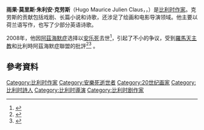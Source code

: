 {{Infobox writer <!-- for more information see [[:Template:Infobox_writer/doc|:Template:Infobox writer/doc]] -->
| name = Hugo Claus
|image = Hugo Claus.jpg
| pseudonym = Dorothea van Male、Jan Hyoens、Thea Streiner
| birth_name = Hugo Maurice Julien Claus
| birth_date = {{Birth date|1929|4|5|df=y}}
| birth_place = [[比利时|比利时]][[布鲁日|布鲁日]]
| death_date = {{death date and age|2008|3|19|1929|4|5|df=y}}
| death_place = [[比利时|比利时]][[安特卫普|安特卫普]]
| occupation = 剧作家、小说家、诗人、电影导演
| notableworks = 《[[比利时的哀愁|比利时的哀愁]]》
| spouse = Elly Overzier
}}
'''雨果·莫里斯·朱利安·克劳斯'''（Hugo Maurice Julien Claus，{{IPA-nl|ˈɦyˑɣoˑ klɒˑu̯s|-|}}，{{bd|1929年|4月5日|2008年|3月19日|catIdx=Claus,Hugo}}）是[[比利时|比利时]][[作家|作家]]。克劳斯的贡献包括戏剧、长篇小说和诗歌，还涉足了绘画和电影导演领域。他主要以荷兰语写作，也写了少部分英语诗歌。

2008年，他因[[阿茲海默症|阿茲海默症]]选择以[[安乐死|安乐死]]去世<ref>{{cite web|url=http://www.standaard.be/cnt/dmf19032008_071|title=Hugo Claus overleden|last=svh|website=De Standaard}}</ref>，引起了不小的争议，受到[[羅馬天主教|羅馬天主教]]和比利時阿茲海默症聯盟的批評<ref>{{cite web|url=http://www.alzheimerliga.be/|title=Welkom – Alzheimer Liga vzw|website=www.alzheimerliga.be}}</ref><ref>{{cite web|url=http://www.standaard.be/cnt/7q1pp3tn|title=Kardinaal Danneels: 'de dood omzeilen is geen heldendaad'|website=De Standaard}}</ref> 。

==參考資料==
{{reflist}}

{{Authority control}}
{{DEFAULTSORT:Claus,Hugo}}
[[Category:比利时作家|Category:比利时作家]]
[[Category:安樂死逝世者|Category:安樂死逝世者]]
[[Category:20世纪画家|Category:20世纪画家]]
[[Category:比利时詩人|Category:比利时詩人]]
[[Category:比利时導演|Category:比利时導演]]
[[Category:比利时剧作家|Category:比利时剧作家]]
{{belgium-bio-stub}}